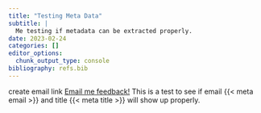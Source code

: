 ```yaml
---
title: "Testing Meta Data"
subtitle: |
  Me testing if metadata can be extracted properly.
date: 2023-02-24
categories: []
editor_options: 
  chunk_output_type: console
bibliography: refs.bib
---
```



create email link <a href="mailto:{{< meta email >}}?subject=Blog post: {{< meta title >}}">Email me feedback!</a>
This is a test to see if email {{< meta email >}} and title {{< meta title >}} will show up properly. 

